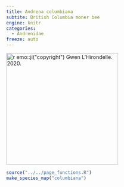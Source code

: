 ```yaml
---
title: Andrena columbiana
subtite: British Columbia moner bee
engine: knitr
categories:
  - Andrenidae
freeze: auto
---
```

[![`r emo::ji("copyright")` Gwen L'Hirondelle. 2020.](https://inaturalist-open-data.s3.amazonaws.com/photos/224607842/large.jpeg){height=300}](https://inaturalist.ca/observations/131938774)

```r
source("../../page_functions.R")
make_species_map("columbiana")
```
